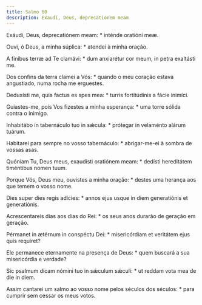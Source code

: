 ```yaml
---
title: Salmo 60
description: Exaudi, Deus, deprecationem meam
---
```


<div class="side-by-side not-content">

Exáudi, Deus, deprecatiónem meam: * inténde oratióni meæ.

Ouvi, ó Deus, a minha súplica: * atendei à minha oração.

A fínibus terræ ad Te clamávi: * dum anxiarétur cor meum, in petra exaltásti me.

Dos confins da terra clamei a Vós: * quando o meu coração estava angustiado, numa rocha me erguestes.

Deduxísti me, quia factus es spes mea: * turris fortitúdinis a fácie inimíci.

Guiastes-me, pois Vos fizestes a minha esperança: * uma torre sólida contra o inimigo.

Inhabitábo in tabernáculo tuo in sǽcula: * prótegar in velaménto alárum tuárum.

Habitarei para sempre no vosso tabernáculo: * abrigar-me-ei à sombra de vossas asas.

Quóniam Tu, Deus meus, exaudísti oratiónem meam: * dedísti hereditátem timéntibus nomen tuum.

Porque Vós, Deus meu, ouvistes a minha oração: * destes uma herança aos que temem o vosso nome.

Dies super dies regis adícies: * annos ejus usque in diem generatiónis et generatiónis.

Acrescentareis dias aos dias do Rei: * os seus anos durarão de geração em geração.

Pérmanet in ætérnum in conspéctu Dei: * misericórdiam et veritátem ejus quis requíret?

Ele permanece eternamente na presença de Deus: * quem buscará a sua misericórdia e verdade?

Sic psalmum dicam nómini tuo in sǽculum sǽculi: * ut reddam vota mea de die in diem.

Assim cantarei um salmo ao vosso nome pelos séculos dos séculos: * para cumprir sem cessar os meus votos.

</div>
